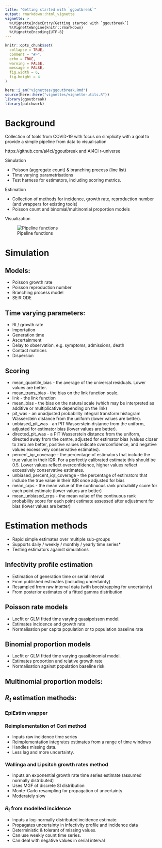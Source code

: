 ```yaml
---
title: "Getting started with `ggoutbreak`"
output: rmarkdown::html_vignette
vignette: >
  %\VignetteIndexEntry{Getting started with `ggoutbreak`}
  %\VignetteEngine{knitr::rmarkdown}
  %\VignetteEncoding{UTF-8}
---
```



```r

knitr::opts_chunk$set(
  collapse = TRUE,
  comment = "#>",
  echo = TRUE,
  warning = FALSE,
  message = FALSE,
  fig.width = 6,
  fig.height = 4
)

here::i_am("vignettes/ggoutbreak.Rmd")
source(here::here("vignettes/vignette-utils.R"))
library(ggoutbreak)
library(patchwork)

```

# Background

Collection of tools from COVID-19 with focus on simplicity with a goal to provide
a simple pipeline from data to visualisation

https://github.com/ai4ci/ggoutbreak and AI4CI r-universe

Simulation

* Poisson (aggregate count) & branching process (line list)
* Time varying parametrisations
* Test harness for estimators, including scoring metrics.

Estimation

* Collection of methods for incidence, growth rate, reproduction number
 (and wrappers for existing tools)
* Poisson count and binomial/multinomial proportion models

Visualization

![Pipeline functions](pipeline-map.svg)

# Simulation

## Models:

* Poisson growth rate
* Poisson reproduction number
* Branching process model
* SEIR ODE

## Time varying parameters:

* Rt / growth rate
* Importation
* Generation time
* Ascertainment
* Delay to observation, e.g. symptoms, admissions, death
* Contact matrices
* Dispersion

## Scoring

* mean_quantile_bias - the average of the universal residuals. Lower values
are better.
* mean_trans_bias - the bias on the link function scale.
* link - the link function
* mean_bias - the bias on the natural scale (which may be interpreted as
additive or multiplicative depending on the link)
* pit_was - an unadjusted probability integral transform histogram
Wasserstein distance from the uniform (lower values are better).
* unbiased_pit_was - an PIT Wasserstein distance from the uniform, adjusted
for estimator bias (lower values are better).
* directed_pit_was - a PIT Wasserstein distance from the uniform, directed
away from the centre, adjusted for estimator bias (values closer to zero
are better, positive values indicate overconfidence, and negative values
excessively conservative estimates).
* percent_iqr_coverage - the percentage of estimators that include the true
value in their IQR. For a perfectly calibrated estimate this should be 0.5.
Lower values reflect overconfidence, higher values reflect excessively
conservative estimates.
* unbiased_percent_iqr_coverage - the percentage of estimators that include
the true value in their IQR once adjusted for bias
* mean_crps - the mean value of the continuous rank probability score for
each point estimate (lower values are better)
* mean_unbiased_crps - the mean value of the continuous rank probability
score for each point estimate assessed after adjustment for bias (lower
values are better)

# Estimation methods

* Rapid simple estimates over multiple sub-groups
* Supports daily / weekly / monthly / yearly time series*
* Testing estimators against simulations

## Infectivity profile estimation

* Estimation of generation time or serial interval
* From published estimates (including uncertainty)
* Resampled from raw interval data (with bootstrapping for uncertainty)
* From posterior estimates of a fitted gamma distribution

## Poisson rate models

* Locfit or GLM fitted time varying quasipoisson model.
* Estimates incidence and growth rate
* Normalisation per capita population or to population baseline rate

## Binomial proportion models

* Locfit or GLM fitted time varying quasibinomial model.
* Estimates proportion and relative growth rate
* Normalisation against population baseline risk

## Multinomial proportion models:



## $R_t$ estimation methods:

### EpiEstim wrapper

### Reimplementation of Cori method

* Inputs raw incidence time series
* Reimplementation integrates estimates from a range of time windows
* Handles missing data.
* Less lag and more uncertainty.

### Wallinga and Lipsitch growth rates method

* Inputs an exponential growth rate time series estimate (assumed normally distributed)
* Uses MGF of discrete SI distribution
* Monte-Carlo resampling for propagation of uncertainty 
* Moderately slow

### $R_t$ from modelled incidence

* Inputs a log-normally distributed incidence estimate.
* Propagates uncertainty in infectivity profile and incidence data
* Deterministic & tolerant of missing values. 
* Can use weekly count time series.
* Can deal with negative values in serial interval

